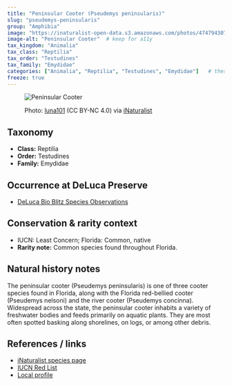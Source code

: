 ```yaml
---
title: "Peninsular Cooter (Pseudemys peninsularis)"
slug: "pseudemys-peninsularis"
group: "Amphibia"
image: "https://inaturalist-open-data.s3.amazonaws.com/photos/474794307/large.jpeg"        # keep for thumbnails
image-alt: "Peninsular Cooter"  # keep for a11y
tax_kingdom: "Animalia"
tax_class: "Reptilia"
tax_order: "Testudines"
tax_family: "Emydidae"
categories: ["Animalia", "Reptilia", "Testudines", "Emydidae"]   # these drive the chips + filtering
freeze: true
---
```


<figure class="species-figure">

<img src="https://inaturalist-open-data.s3.amazonaws.com/photos/474794307/large.jpeg" alt="Peninsular Cooter" class="species-photo"/>

<figcaption class="photo-credit">

Photo: <a href="https://www.inaturalist.org/people/luna101">luna101</a> (CC BY-NC 4.0) via <a href="https://www.inaturalist.org/observations/264354916">iNaturalist</a>

</figcaption>

</figure>

## Taxonomy

-   **Class:** Reptilia
-   **Order:** Testudines
-   **Family:** Emydidae

## Occurrence at DeLuca Preserve

-   [DeLuca Bio Blitz Species Observations](https://www.inaturalist.org/observations?project_id=annual-uf-ifas-deluca-bioblitz-data&taxon_id=39825&verifiable=any)

## Conservation & rarity context

-   IUCN: Least Concern; Florida: Common, native
-   **Rarity note:** Common species found throughout Florida.

## Natural history notes

The peninsular cooter (Pseudemys peninsularis) is one of three cooter species found in Florida, along with the Florida red-bellied cooter (Pseudemys nelsoni) and the river cooter (Pseudemys concinna). Widespread across the state, the peninsular cooter inhabits a variety of freshwater bodies and feeds primarily on aquatic plants. They are most often spotted basking along shorelines, on logs, or among other debris.

## References / links

-   [iNaturalist species page](https://www.inaturalist.org/taxa/39825-Pseudemys-peninsularis)
-   [IUCN Red List](https://www.iucnredlist.org/species/170496/97427004)
-   [Local profile](https://myfwc.com/wildlifehabitats/profiles/reptiles/freshwater-turtles/cooters/)

